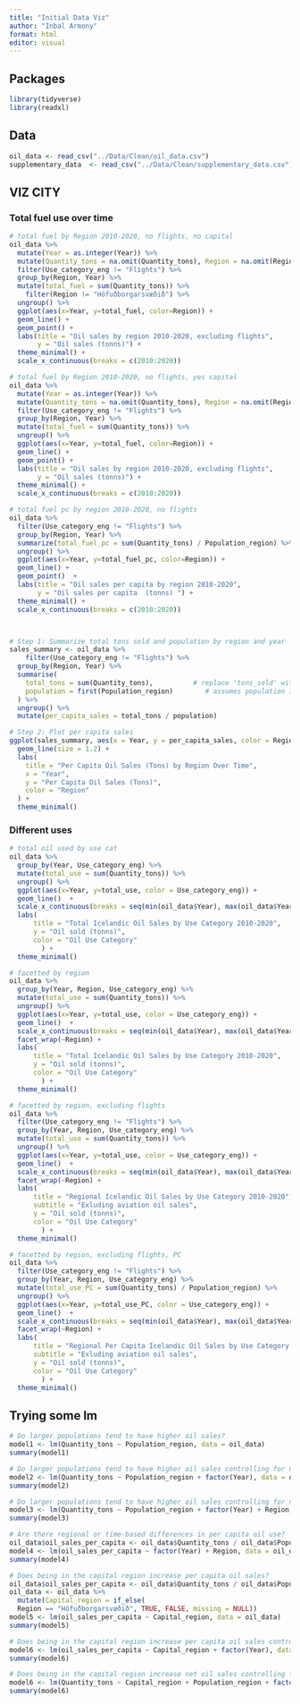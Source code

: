 ```yaml
---
title: "Initial Data Viz"
author: "Inbal Armony"
format: html
editor: visual
---
```


## Packages
```r
library(tidyverse)
library(readxl)
```

## Data
```r

oil_data <- read_csv("../Data/Clean/oil_data.csv")
supplementary_data  <- read_csv("../Data/Clean/supplementary_data.csv")

```

## VIZ CITY

### Total fuel use over time
```r

# total fuel by Region 2010-2020, no flights, no capital
oil_data %>% 
  mutate(Year = as.integer(Year)) %>%
  mutate(Quantity_tons = na.omit(Quantity_tons), Region = na.omit(Region)) %>% 
  filter(Use_category_eng != "Flights") %>% 
  group_by(Region, Year) %>% 
  mutate(total_fuel = sum(Quantity_tons)) %>% 
    filter(Region != "Höfuðborgarsvæðið") %>% 
  ungroup() %>% 
  ggplot(aes(x=Year, y=total_fuel, color=Region)) +
  geom_line() +
  geom_point() +
  labs(title = "Oil sales by region 2010-2020, excluding flights", 
       y = "Oil sales (tonns)") +
  theme_minimal() +
  scale_x_continuous(breaks = c(2010:2020))

# total fuel by Region 2010-2020, no flights, yes capital
oil_data %>% 
  mutate(Year = as.integer(Year)) %>%
  mutate(Quantity_tons = na.omit(Quantity_tons), Region = na.omit(Region)) %>% 
  filter(Use_category_eng != "Flights") %>% 
  group_by(Region, Year) %>% 
  mutate(total_fuel = sum(Quantity_tons)) %>% 
  ungroup() %>% 
  ggplot(aes(x=Year, y=total_fuel, color=Region)) +
  geom_line() +
  geom_point() +
  labs(title = "Oil sales by region 2010-2020, excluding flights", 
       y = "Oil sales (tonns)") +
  theme_minimal() +
  scale_x_continuous(breaks = c(2010:2020))

# total fuel pc by region 2010-2020, no flights
oil_data %>% 
  filter(Use_category_eng != "Flights") %>% 
  group_by(Region, Year) %>% 
  summarize(total_fuel_pc = sum(Quantity_tons) / Population_region) %>% 
  ungroup() %>% 
  ggplot(aes(x=Year, y=total_fuel_pc, color=Region)) +
  geom_line() +
  geom_point()  +
  labs(title = "Oil sales per capita by region 2010-2020", 
       y = "Oil sales per capita  (tonns) ") +
  theme_minimal() +
  scale_x_continuous(breaks = c(2010:2020))



# Step 1: Summarize total tons sold and population by region and year
sales_summary <- oil_data %>%
    filter(Use_category_eng != "Flights") %>% 
  group_by(Region, Year) %>%
  summarise(
    total_tons = sum(Quantity_tons),          # replace 'tons_sold' with your column name
    population = first(Population_region)        # assumes population is constant within region-year
  ) %>%
  ungroup() %>%
  mutate(per_capita_sales = total_tons / population)

# Step 2: Plot per capita sales
ggplot(sales_summary, aes(x = Year, y = per_capita_sales, color = Region, group = Region)) +
  geom_line(size = 1.2) +
  labs(
    title = "Per Capita Oil Sales (Tons) by Region Over Time",
    x = "Year",
    y = "Per Capita Oil Sales (Tons)",
    color = "Region"
  ) +
  theme_minimal()

```


### Different uses
```r

# total oil used by use cat
oil_data %>% 
  group_by(Year, Use_category_eng) %>% 
  mutate(total_use = sum(Quantity_tons)) %>% 
  ungroup() %>% 
  ggplot(aes(x=Year, y=total_use, color = Use_category_eng)) +
  geom_line()  +
  scale_x_continuous(breaks = seq(min(oil_data$Year), max(oil_data$Year), by = 2)) +
  labs(
      title = "Total Icelandic Oil Sales by Use Category 2010-2020", 
      y = "Oil sold (tonns)", 
      color = "Oil Use Category"
        ) +
  theme_minimal()

# facetted by region
oil_data %>% 
  group_by(Year, Region, Use_category_eng) %>% 
  mutate(total_use = sum(Quantity_tons)) %>% 
  ungroup() %>% 
  ggplot(aes(x=Year, y=total_use, color = Use_category_eng)) +
  geom_line()  +
  scale_x_continuous(breaks = seq(min(oil_data$Year), max(oil_data$Year), by = 5)) +
  facet_wrap(~Region) +
  labs(
      title = "Total Icelandic Oil Sales by Use Category 2010-2020", 
      y = "Oil sold (tonns)", 
      color = "Oil Use Category"
        ) +
  theme_minimal() 

# facetted by region, excluding flights
oil_data %>%  
  filter(Use_category_eng != "Flights") %>% 
  group_by(Year, Region, Use_category_eng) %>% 
  mutate(total_use = sum(Quantity_tons)) %>% 
  ungroup() %>% 
  ggplot(aes(x=Year, y=total_use, color = Use_category_eng)) +
  geom_line()  +
  scale_x_continuous(breaks = seq(min(oil_data$Year), max(oil_data$Year), by = 5)) +
  facet_wrap(~Region) +
  labs(
      title = "Regional Icelandic Oil Sales by Use Category 2010-2020", 
      subtitle = "Exluding aviation oil sales",
      y = "Oil sold (tonns)", 
      color = "Oil Use Category"
        ) +
  theme_minimal() 

# facetted by region, excluding flights, PC
oil_data %>%  
  filter(Use_category_eng != "Flights") %>% 
  group_by(Year, Region, Use_category_eng) %>% 
  mutate(total_use_PC = sum(Quantity_tons) / Population_region) %>% 
  ungroup() %>% 
  ggplot(aes(x=Year, y=total_use_PC, color = Use_category_eng)) +
  geom_line()  +
  scale_x_continuous(breaks = seq(min(oil_data$Year), max(oil_data$Year), by = 5)) +
  facet_wrap(~Region) +
  labs(
      title = "Regional Per Capita Icelandic Oil Sales by Use Category 2010-2020", 
      subtitle = "Exluding aviation oil sales",
      y = "Oil sold (tonns)", 
      color = "Oil Use Category"
        ) +
  theme_minimal() 


```


## Trying some lm
```r
  
# Do larger populations tend to have higher oil sales?
model1 <- lm(Quantity_tons ~ Population_region, data = oil_data)
summary(model1)

# Do larger populations tend to have higher oil sales controlling for national/international trends (e.g., oil prices, policy changes, things that affect all regions)?
model2 <- lm(Quantity_tons ~ Population_region + factor(Year), data = oil_data)
summary(model2)

# Do larger populations tend to have higher oil sales controlling for national/international trends (e.g., oil prices, policy changes, things that affect all regions) and controlling for Regional differences?
model3 <- lm(Quantity_tons ~ Population_region + factor(Year) + Region, data = oil_data)
summary(model3)

# Are there regional or time-based differences in per capita oil use?
oil_data$oil_sales_per_capita <- oil_data$Quantity_tons / oil_data$Population_region
model4 <- lm(oil_sales_per_capita ~ factor(Year) + Region, data = oil_data)
summary(model4)

# Does being in the capital region increase per capita oil sales?
oil_data$oil_sales_per_capita <- oil_data$Quantity_tons / oil_data$Population_region
oil_data <- oil_data %>% 
  mutate(Capital_region = if_else(
  Region == "Höfuðborgarsvæðið", TRUE, FALSE, missing = NULL))
model5 <- lm(oil_sales_per_capita ~ Capital_region, data = oil_data)
summary(model5)

# Does being in the capital region increase per capita oil sales controlling for years?
model6 <- lm(oil_sales_per_capita ~ Capital_region + factor(Year), data = oil_data)
summary(model6)

# Does being in the capital region increase net oil sales controlling for years and population?
model6 <- lm(Quantity_tons ~ Capital_region + Population_region + factor(Year), data = oil_data)
summary(model6)


```


